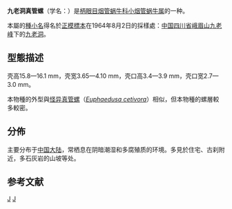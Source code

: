 {{Speciesbox
 | taxon = Euphaedusa jiulaodongensis
 | authority = Chen et Zhang, 1999
}}

'''九老洞真管螺'''（学名：''{{lang|la|Euphaedusa jiulaodongensis}}''）是[[柄眼目|柄眼目]][[烟管蜗牛科|烟管蜗牛科]][[小烟管蜗牛属|小烟管蜗牛属]]的一种{{r|shell_5925}}。

本屬的[[種小名|種小名]]得名於[[正模標本|正模標本]]在1964年8月2日的採樣處：[[中国|中国]][[四川省|四川省]][[峨眉山|峨眉山]][[峨眉山#主要景观|九老峰]]下的[[九老洞_(峨眉山)|九老洞]]{{r|zgdwz}}。

==型態描述==
壳高15.8—16.1 mm，壳宽3.65—4.10 mm，壳口高3.4—3.9 mm，壳口宽2.7—3.0 mm{{r|zgdwz}}。

本物種的外型與[[怪异真管螺|怪异真管螺]]（''[[Euphaedusa_cetivora|Euphaedusa cetivora]]''）相似，但本物種的螺層較多較密{{r|zgdwz}}。

==分佈==
主要分布于[[中国大陆|中国大陆]]，常栖息在阴暗潮湿和多腐殖质的环境{{r|shell_5925|zgdwz}}。多見於住宅、古刹附近，多石灰岩的山坡等处{{r|zgdwz}}。

==参考文献==
{{reflist|refs=
<ref name="shell_5925">{{cite web
 |url=http://shell.sinica.edu.tw/chinese/shellbase_detail.php?science_no=5925
 |title=国际贝库：九老洞真管螺
 |publisher=台湾贝类资料库
 |access-date=2018-05-24
 |language=zh-hant
 |archive-date=2016-03-04
 |archive-url=https://web.archive.org/web/20160304110058/http://shell.sinica.edu.tw/chinese/shellbase_detail.php?science_no=5925
 |dead-url=no
 }}</ref>
<ref name="zgdwz">{{cite book |chapter-url=http://www.lifescience.com.cn/info/101638 |chapter=九老洞真管螺 Euphaedusa jiulaodongensis sp. nov. |title=[[中國動物志|中國動物志]] |access-date=2018-05-24 |language=zh-hans |archive-date=2018-05-24 |archive-url=https://web.archive.org/web/20180524222136/http://www.lifescience.com.cn/info/101638 |dead-url=no }}</ref>
}}

{{Taxonbar}}
[[Category:小烟管蜗牛属|J]]
[[Category:_1999年描述的动物|J]]